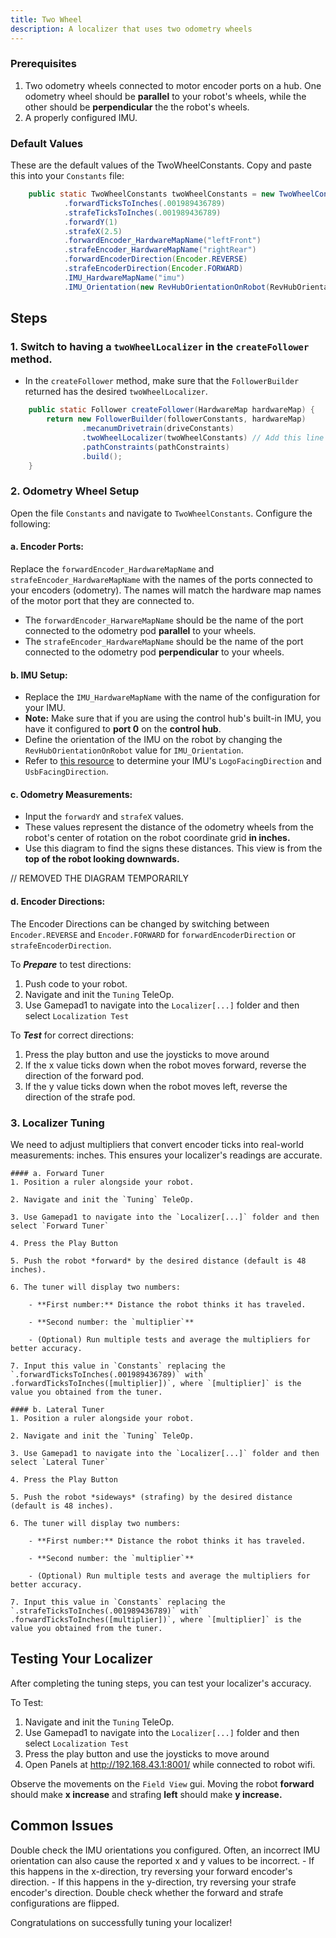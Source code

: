 ```yaml
---
title: Two Wheel
description: A localizer that uses two odometry wheels
---
```



### Prerequisites
1. Two odometry wheels connected to motor encoder ports on a hub. One odometry wheel should be **parallel** to your robot's wheels, while the other should be **perpendicular** the the robot's wheels. 
2. A properly configured IMU. 

### Default Values

These are the default values of the TwoWheelConstants. Copy and paste this into your `Constants` file:

```java title="Constants.java"
    public static TwoWheelConstants twoWheelConstants = new TwoWheelConstants()
            .forwardTicksToInches(.001989436789)
            .strafeTicksToInches(.001989436789)
            .forwardY(1)
            .strafeX(2.5)
            .forwardEncoder_HardwareMapName("leftFront")
            .strafeEncoder_HardwareMapName("rightRear")
            .forwardEncoderDirection(Encoder.REVERSE)
            .strafeEncoderDirection(Encoder.FORWARD)
            .IMU_HardwareMapName("imu")
            .IMU_Orientation(new RevHubOrientationOnRobot(RevHubOrientationOnRobot.LogoFacingDirection.UP, RevHubOrientationOnRobot.UsbFacingDirection.LEFT));
```

## Steps

### 1. Switch to having a `twoWheelLocalizer` in the `createFollower` method.
- In the `createFollower` method, make sure that the `FollowerBuilder` returned has the desired `twoWheelLocalizer`.
```java title="twoWheelLocalizer.java"
    public static Follower createFollower(HardwareMap hardwareMap) {
        return new FollowerBuilder(followerConstants, hardwareMap)
                .mecanumDrivetrain(driveConstants)
                .twoWheelLocalizer(twoWheelConstants) // Add this line
                .pathConstraints(pathConstraints)
                .build();
    }
```    

### 2. Odometry Wheel Setup
Open the file `Constants` and navigate to `TwoWheelConstants`. Configure the following:

#### a. Encoder Ports:
Replace the `forwardEncoder_HardwareMapName` and `strafeEncoder_HardwareMapName` with the names of the ports connected to your encoders (odometry).
The names will match the hardware map names of the motor port that they are connected to.

- The `forwardEncoder_HarwareMapName` should be the name of the port connected to the odometry pod **parallel** to your wheels. 
- The `strafeEncoder_HardwareMapName` should be the name of the port connected to the odometry pod **perpendicular** to your wheels.

#### b. IMU Setup:
- Replace the `IMU_HardwareMapName` with the name of the configuration for your IMU.
- **Note:** Make sure that if you are using the control hub's built-in IMU, you have it configured to **port 0** on the **control hub**.
- Define the orientation of the IMU on the robot by changing the `RevHubOrientationOnRobot` value for `IMU_Orientation`. 
- Refer to [this resource](https://ftc-docs.firstinspires.org/en/latest/programming_resources/imu/imu.html?highlight=imu#physical-hub-mounting) to determine your IMU's `LogoFacingDirection` and `UsbFacingDirection`.

#### c. Odometry Measurements:
- Input the `forwardY` and `strafeX` values.
- These values represent the distance of the odometry wheels from the robot's center of rotation on the robot coordinate grid **in inches.**
- Use this diagram to find the signs these distances. This view is from the **top of the robot looking downwards.**

// REMOVED THE DIAGRAM TEMPORARILY

#### d. Encoder Directions:
The Encoder Directions can be changed by switching between `Encoder.REVERSE` and `Encoder.FORWARD` for `forwardEncoderDirection` or `strafeEncoderDirection`.

To ***Prepare*** to test directions: 
1. Push code to your robot.
2. Navigate and init the `Tuning` TeleOp.
3. Use Gamepad1 to navigate into the `Localizer[...]` folder and then select `Localization Test`

To ***Test*** for correct directions:
1. Press the play button and use the joysticks to move around
2. If the x value ticks down when the robot moves forward, reverse the direction of the forward pod.
3. If the y value ticks down when the robot moves left, reverse the direction of the strafe pod.

### 3. Localizer Tuning
We need to adjust multipliers that convert encoder ticks into real-world measurements: inches. This ensures your localizer's readings are accurate.

    #### a. Forward Tuner
    1. Position a ruler alongside your robot.

    2. Navigate and init the `Tuning` TeleOp.

    3. Use Gamepad1 to navigate into the `Localizer[...]` folder and then select `Forward Tuner`

    4. Press the Play Button

    5. Push the robot *forward* by the desired distance (default is 48 inches).

    6. The tuner will display two numbers:

        - **First number:** Distance the robot thinks it has traveled.

        - **Second number: the `multiplier`**

        - (Optional) Run multiple tests and average the multipliers for better accuracy.

    7. Input this value in `Constants` replacing the `.forwardTicksToInches(.001989436789)` with` .forwardTicksToInches([multiplier])`, where `[multiplier]` is the value you obtained from the tuner.

    #### b. Lateral Tuner
    1. Position a ruler alongside your robot.

    2. Navigate and init the `Tuning` TeleOp.

    3. Use Gamepad1 to navigate into the `Localizer[...]` folder and then select `Lateral Tuner`

    4. Press the Play Button

    5. Push the robot *sideways* (strafing) by the desired distance (default is 48 inches).

    6. The tuner will display two numbers:

        - **First number:** Distance the robot thinks it has traveled.

        - **Second number: the `multiplier`**

        - (Optional) Run multiple tests and average the multipliers for better accuracy.

    7. Input this value in `Constants` replacing the `.strafeTicksToInches(.001989436789)` with` .forwardTicksToInches([multiplier])`, where `[multiplier]` is the value you obtained from the tuner.

## Testing Your Localizer
After completing the tuning steps, you can test your localizer's accuracy.

To Test:
1. Navigate and init the `Tuning` TeleOp.
2. Use Gamepad1 to navigate into the `Localizer[...]` folder and then select `Localization Test`
3. Press the play button and use the joysticks to move around
4. Open Panels at http://192.168.43.1:8001/ while connected to robot wifi.

Observe the movements on the `Field View` gui. 
Moving the robot **forward** should make **x increase** and strafing **left** should make **y increase.**

## Common Issues
<Accordions type="single">
    <Accordion title="Heading is very off / moving the robot forward causes the heading to change dramatically">
        Double check the IMU orientations you configured. Often, an incorrect IMU orientation can also cause the reported x and y values to be incorrect. 
    </Accordion>
    <Accordion title="The reported x or y values are the opposite of what it should be">
        - If this happens in the x-direction, try reversing your forward encoder's direction. 
        - If this happens in the y-direction, try reversing your strafe encoder's direction. 
    </Accordion>
    <Accordion title="The x and y values are flipped">
        Double check whether the forward and strafe configurations are flipped. 
    </Accordion>
</Accordions>

Congratulations on successfully tuning your localizer!